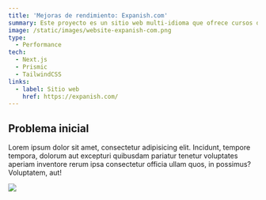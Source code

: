 ```yaml
---
title: 'Mejoras de rendimiento: Expanish.com'
summary: Este proyecto es un sitio web multi-idioma que ofrece cursos de Español en diferentes sedes alrededor del mundo. Está construido usando Next.js y posee una capa de gestión de contenido (CMS) en Prismic desde el cual se actualiza la información del sitio.
image: /static/images/website-expanish-com.png
type:
  - Performance
tech:
  - Next.js
  - Prismic
  - TailwindCSS
links:
  - label: Sitio web
    href: https://expanish.com/
---
```


## Problema inicial
Lorem ipsum dolor sit amet, consectetur adipisicing elit. Incidunt, tempore tempora, dolorum aut excepturi quibusdam pariatur tenetur voluptates aperiam inventore rerum ipsa consectetur officia ullam quos, in possimus? Voluptatem, aut!

<Image width={976} height={580} src="/static/images/expanish-performance-homepage.png" caption="Homepage: Prueba de rendimiento estado actual" />